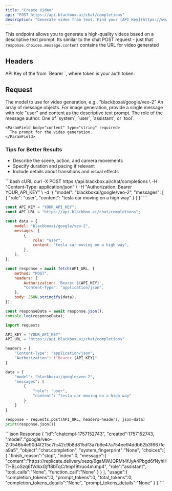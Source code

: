 ```yaml
---
title: "Create Video"
api: "POST https://api.blackbox.ai/chat/completions"
description: "Generate video from text. Find your [API Key](https://www.blackbox.ai/dashboard)."
---
```


This endpoint allows you to generate a high-quality videos based on a descriptive text prompt.
Its similar to the chat POST request - just that `response.choices.message.content` contains the URL for video generated


## Headers

<ParamField header="Authorization" type="string" required>
  API Key of the from `Bearer <api_key>`, where token is your auth token.
</ParamField>

## Request

<ParamField body="model" type="string" required>
  The model to use for video generation, e.g., "blackboxai/google/veo-2"
</ParamField>

<ParamField body="messages" type="array" required>
  An array of message objects. For image generation, provide a single message with role "user" and content as the descriptive text prompt.

  <Expandable title="Message Object">
    <ParamField body="role" type="string" required>
      The role of the message author. One of `system`, `user`, `assistant`, or `tool`.
    </ParamField>
    
    <ParamField body="content" type="string" required>
      The prompt for the video generation.
    </ParamField>
  </Expandable>

</ParamField>


### Tips for Better Results

-   Describe the scene, action, and camera movements
-   Specify duration and pacing if relevant
-   Include details about transitions and visual effects

<RequestExample>
```bash cURL
curl -X POST https://api.blackbox.ai/chat/completions \
-H "Content-Type: application/json" \
-H "Authorization: Bearer YOUR_API_KEY" \
-d '{
    "model": "blackboxai/google/veo-2",
    "messages": [
        {
            "role": "user",
            "content": "tesla car moving on a high way"
        }
    ]
}'
```

```javascript Node.js
const API_KEY = "YOUR_API_KEY";
const API_URL = "https://api.blackbox.ai/chat/completions";

const data = {
    model: "blackboxai/google/veo-2",
    messages: [
        {
            role: "user",
            content: "tesla car moving on a high way",
        },
    ],
};

const response = await fetch(API_URL, {
    method: "POST",
    headers: {
        Authorization: `Bearer ${API_KEY}`,
        "Content-Type": "application/json",
    },
    body: JSON.stringify(data),
});

const responseData = await response.json();
console.log(responseData);
```

```python Python
import requests

API_KEY = "YOUR_API_KEY"
API_URL = "https://api.blackbox.ai/chat/completions"

headers = {
    "Content-Type": "application/json",
    "Authorization": f"Bearer {API_KEY}"
}

data = {
    "model": "blackboxai/google/veo-2",
    "messages": [
        {
            "role": "user",
            "content": "tesla car moving on a high way"
        }
    ]
}

response = requests.post(API_URL, headers=headers, json=data)
print(response.json())
```

</RequestExample>

<ResponseExample>
```json Response
{
  "id":"chatcmpl-1757152743",
  "created":1757152743,
  "model":"google/veo-2:0546b4e90d4f215c7fc42c9b8d815df3a7b6e47a754ee94ddb62b3f667fea9a5",
  "object":"chat.completion",
  "system_fingerprint":"None",
  "choices":[
    {
      "finish_reason":"stop",
      "index":0,
      "message":{
        "content":"https://replicate.delivery/xezq/6gaMWJQRMt4fJyA4Pbgd6fNyhHTHBLoSzq6fVdkxGjff8bTqC/tmp19truo4m.mp4",
        "role":"assistant",
        "tool_calls":"None",
        "function_call":"None"
      }
    }
  ],
  "usage":{
    "completion_tokens":0,
    "prompt_tokens":0,
    "total_tokens":0,
    "completion_tokens_details":"None",
    "prompt_tokens_details":"None"
  }
}
```
</ResponseExample>

